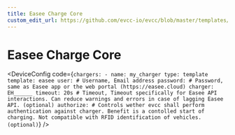 ```yaml
---
title: Easee Charge Core
custom_edit_url: https://github.com/evcc-io/evcc/blob/master/templates/definition/charger/easee.yaml
---
```



# Easee Charge Core

<DeviceFeatures features="1p3p,rfid,sponsorship" />

<DeviceConfig code={`chargers:
    - name: my_charger
      type: template
      template: easee
      user: # Username, Email address
      password: # Password, same as Easee app or the web portal (https://easee.cloud)
      charger: EH______
      timeout: 20s # Timeout, Timeout specifically for Easee API interactions. Can reduce warnings and errors in case of lagging Easee API. (optional)
      authorize: # Controls wether evcc shall perform authentication against charger. Benefit is a contolled start of charging. Not compatible with RFID identification of vehicles. (optional)`}  />

<SponsorshipRequired />

